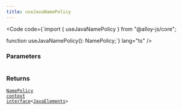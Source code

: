 ```yaml
---
title: useJavaNamePolicy
---
```







<Code code={`import { useJavaNamePolicy } from "@alloy-js/core";

function useJavaNamePolicy(): NamePolicy<JavaElements>;`} lang="ts" />

### Parameters

<table>
  
</table>



### Returns

<code><a href="/reference/core/contexts/namepolicy/">NamePolicy context interface</a>&lt;<a href="/reference/java/types/javaelements/">JavaElements</a>></code>








